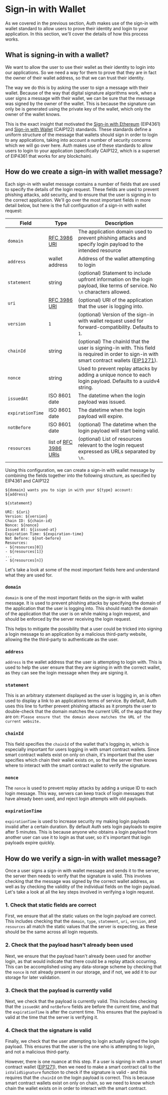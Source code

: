 # Sign-in with Wallet

As we covered in the previous section, Auth makes use of the sign-in with wallet standard to allow users to prove their identity and login to your application. In this section, we'll cover the details of how this process works.

## What is signing-in with a wallet?

We want to allow the user to use their wallet as their identity to login into our applications. So we need a way for them to prove that they are in fact the owner of their wallet address, so that we can trust their identity.

The way we do this is by asking the user to sign a message with their wallet. Because of the way that digital signature algorithms work, when a user signs a message with their wallet, we can be sure that the message was signed by the owner of the wallet. This is because the signature can only be is generated using the private key of the wallet, which only the owner of the wallet knows.

This is the exact insight that motivated the [Sign-in with Ethereum](https://eips.ethereum.org/EIPS/eip-4361) (EIP4361) and [Sign-in with Wallet](https://github.com/ChainAgnostic/CAIPs/blob/master/CAIPs/caip-122.md) (CAIP122) standards. These standards define a uniform structure of the message that wallets should sign in order to login to any applications, taking into account a number of security concerns which we will go over here. Auth makes use of these standards to allow users to login to your application (specifically CAIP122, which is a superset of EIP4361 that works for any blockchain).

## How do we create a sign-in with wallet message?

Each sign-in with wallet message contains a number of fields that are used to specify the details of the login request. These fields are used to prevent phishing attacks, add security, and to ensure that the user is signing in to the correct application. We'll go over the most important fields in more detail below, but here is the full configuration of a sign-in with wallet request:

| Field            | Type                                                            | Description                                                                                                                                                                          |
| ---------------- | --------------------------------------------------------------- | ------------------------------------------------------------------------------------------------------------------------------------------------------------------------------------ |
| `domain`         | [RFC 3986 URI](https://www.rfc-editor.org/rfc/rfc3986)          | The application domain used to prevent phishing attacks and specify login payload to the intended resource                                                                           |
| `address`        | wallet address                                                  | Address of the wallet attempting to login                                                                                                                                            |
| `statement`      | string                                                          | (optional) Statement to include upfront information on the login payload, like terms of service. No `\n` characters allowed.                                                         |
| `uri`            | [RFC 3986 URI](https://www.rfc-editor.org/rfc/rfc3986)          | (optional) URI of the application that the user is logging into.                                                                                                                     |
| `version`        | `1`                                                             | (optional) Version of the sign-in with wallet request used for forward-compatibility. Defaults to `1`.                                                                               |
| `chainId`        | string                                                          | (optional) The chainId that the user is signing-in with. This field is required in order to sign-in with smart contract wallets ([EIP1271](https://eips.ethereum.org/EIPS/eip-122)). |
| `nonce`          | string                                                          | Used to prevent replay attacks by adding a unique nonce to each login payload. Defaults to a uuidv4 string.                                                                          |
| `issuedAt`       | ISO 8601 date                                                   | The datetime when the login payload was issued.                                                                                                                                      |
| `expirationTime` | ISO 8601 date                                                   | The datetime when the login payload will expire.                                                                                                                                     |
| `notBefore`      | ISO 8601 date                                                   | (optional) The datetime when the login payload will start being valid.                                                                                                               |
| `resources`      | list of [RFC 3986 URIs](https://www.rfc-editor.org/rfc/rfc3986) | (optional) List of resources relevant to the login request expressed as URLs separated by `\n`.                                                                                      |

Using this configuration, we can create a sign-in with wallet message by combining the fields together into the following structure, as specified by EIP4361 and CAIP122

```text
${domain} wants you to sign in with your ${type} account:
${address}

${statement}

URI: ${uri}
Version: ${version}
Chain ID: ${chain-id}
Nonce: ${nonce}
Issued At: ${issued-at}
Expiration Time: ${expiration-time}
Not Before: ${not-before}
Resources:
- ${resources[0]}
- ${resources[1]}
...
- ${resources[n]}
```

Let's take a look at some of the most important fields here and understand what they are used for.

### `domain`

`domain` is one of the most important fields on the sign-in with wallet message. It is used to prevent phishing attacks by specifying the domain of the application that the user is logging into. This should match the domain of the application that the user is on while making a login request, and should be enforced by the server receiving the login request.

This helps to mitigate the possibility that a user could be tricked into signing a login message to an application by a malicious third-party website, allowing the the third-party to authenticate as the user.

### `address`

`address` is the wallet address that the user is attempting to login with. This is used to help the user ensure that they are signing in with the correct wallet, as they can see the login message when they are signing it.

### `statement`

This is an arbitrary statement displayed as the user is logging in, an is often used to display a link to an applications terms of service. By default, Auth uses this line to further prevent phishing attacks as it prompts the user to double-check that the domain matches the current URL of the app that they are on: `Please ensure that the domain above matches the URL of the current website.`

### `chainId`

This field specifies the `chainId` of the wallet that's logging in, which is especially important for users logging in with smart contract wallets. Since smart contract wallets exist on only on chain, it's important that the user specifies which chain their wallet exists on, so that the server then knows where to interact with the smart contract wallet to verify the signature.

### `nonce`

The `nonce` is used to prevent replay attacks by adding a unique ID to each login message. This way, servers can keep track of login messages that have already been used, and reject login attempts with old payloads.

### `expirationTime`

`expirationTime` is used to increase security my making login payloads invalid after a certain duration. By default Auth sets login payloads to expire after 5 minutes. This is because anyone who obtains a login payload from another user can use it to login as that user, so it's important that login payloads expire quickly.

## How do we verify a sign-in with wallet message?

Once a user signs a sign-in with wallet message and sends it to the server, the server then needs to verify that the signature is valid. This involves checking that the message was signed by the correct wallet address, as well as by checking the validity of the individual fields on the login payload. Let's take a look at all the key steps involved in verifying a login request.

### 1. Check that static fields are correct

First, we ensure that all the static values on the login payload are correct. This includes checking that the `domain`, `type`, `statement`, `uri`, `version`, and `resources` all match the static values that the server is expecting, as these should be the same across all login requests.

### 2. Check that the payload hasn't already been used

Next, we ensure that the payload hasn't already been used for another login, as that would indicate that there could be a replay attack occurring. This can be accomplished using any data-storage scheme by checking that the `nonce` is not already present in our storage, and if not, we add it to our storage for later validation.

### 3. Check that the payload is currently valid

Next, we check that the payload is currently valid. This includes checking that the `issuedAt` and `notBefore` fields are before the current time, and that the `expirationTime` is after the current time. This ensures that the payload is valid at the time that the server is verifying it.

### 4. Check that the signature is valid

Finally, we check that the user attempting to login actually signed the login payload. This ensures that the user is the one who is attempting to login, and not a malicious third-party.

However, there is one nuance at this step. If a user is signing in with a smart contract wallet ([EIP1271](https://eips.ethereum.org/EIPS/eip-122)), then we need to make a smart contract call to the `isValidSignature` function to check if the signature is valid - and this requires that the `chainId` on the login payload is correct. This is because smart contract wallets exist on only on chain, so we need to know which chain the wallet exists on in order to interact with the smart contract.
